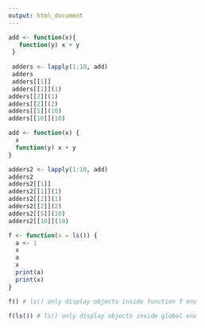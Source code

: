 ```yaml
---
output: html_document
---
```

```r

add <- function(x){
   function(y) x + y
 }
 
 adders <- lapply(1:10, add)
 adders
 adders[[1]]
 adders[[1]](1)
adders[[2]](1)
adders[[2]](2)
adders[[5]](10)
adders[[10]](10)
```

```r


add <- function(x) {
  x
  function(y) x + y
}

adders2 <- lapply(1:10, add) 
adders2
adders2[[1]]
adders2[[1]](1)
adders2[[2]](1)
adders2[[2]](2)
adders2[[5]](10)
adders2[[10]](10)
```

```r
f <- function(x = ls()) {
  a <- 1
  x
  a
  x
  print(a)
  print(x)
}

f() # ls() only display objects inside function f env

f(ls()) # ls() only display objects inside global env

```


